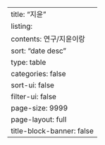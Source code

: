 ---
title: "지윤"
listing:
  contents: 연구/지윤이랑
  sort: "date desc"
  type: table
  categories: false
  sort-ui: false
  filter-ui: false
  page-size: 9999
page-layout: full
title-block-banner: false
---